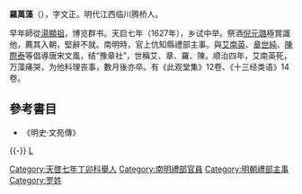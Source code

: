'''羅萬藻'''（{{bd|？||1647年}}），字文正。明代江西临川腾桥人。 

早年師從[[湯顯祖|湯顯祖]]，博览群书。天启七年（1627年），乡试中举。祭酒[[倪元璐|倪元璐]]極賞識他，薦其入朝，堅辭不就。南明時，官上伉知縣禮部主事。與[[艾南英|艾南英]]、[[章世純|章世純]]、[[陳際泰|陳際泰]]等倡導唐宋文風，结“豫章社”，世稱艾、章、羅、陳。顺治四年，艾南英死，万藻痛哭，为他料理丧事，數月後亦卒。有《此观堂集》12卷、《十三经类语》14卷。

==參考書目==
* 《明史·文苑傳》

{{-}}
{{並稱|臨川四才子|[[章世純|章世純]] - [[艾南英|艾南英]] - [[羅萬藻|羅萬藻]] - [[陳際泰|陳際泰]]}}
{{明清之际江西诸子}}
{{DEFAULTSORT:Luo羅}}
[[category:明朝作家|L]]
[[Category:天啓七年丁卯科舉人|Category:天啓七年丁卯科舉人]]
[[Category:南明禮部官員|Category:南明禮部官員]]
[[Category:明朝禮部主事|Category:明朝禮部主事]]
[[Category:罗姓|Category:罗姓]]